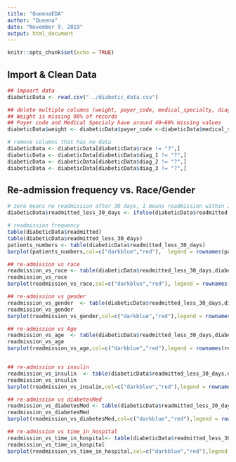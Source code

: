 ```yaml
---
title: "QueenaEDA"
author: "Queena"
date: "November 9, 2019"
output: html_document
---
```


```r
knitr::opts_chunk$set(echo = TRUE)
```

## Import & Clean Data

```r

## impoart data
diabeticData <- read.csv("../diabetic_data.csv")

## delete multiple columns (weight, payer_code, medical_specialty, diag_2, diag_3) that don't have complete data
## Weight is missing 98% of records
## Payer code and Medical Specialy have around 40~60% missing values
diabeticData$weight <- diabeticData$payer_code <-diabeticData$medical_specialty <- NULL

# remove columns that has no data
diabeticData <- diabeticData[diabeticData$race != "?",]
diabeticData <- diabeticData[diabeticData$diag_1 != "?",]
diabeticData <- diabeticData[diabeticData$diag_2 != "?",]
diabeticData <- diabeticData[diabeticData$diag_3 != "?",]

```

## Re-admission frequency vs. Race/Gender

```r

# zero means no readmission after 30 days, 1 means readmission within 30 days
diabeticData$readmitted_less_30_days <- ifelse(diabeticData$readmitted == "<30",1,0) 

# readmission frequency
table(diabeticData$readmitted)
table(diabeticData$readmitted_less_30_days)
patients_numbers <- table(diabeticData$readmitted_less_30_days)
barplot(patients_numbers,col=c("darkblue","red"),  legend = rownames(patients_numbers), xlab = "Diabetic Patinet Number", ylab= "<30 days, 1 is true, 0 is fale" ,main= "Readmission within 30 days", horiz=TRUE)

## re-admission vs race
readmission_vs_race <- table(diabeticData$readmitted_less_30_days,diabeticData$race)
readmission_vs_race
barplot(readmission_vs_race,col=c("darkblue","red"), legend = rownames(readmission_vs_gender), xlab = "Race", ylab="Diabetic Patient Number", main= "Re-admission within 30 days vs Race")

## re-admission vs gender
readmission_vs_gender  <- table(diabeticData$readmitted_less_30_days,diabeticData$gender)
readmission_vs_gender
barplot(readmission_vs_gender,col=c("darkblue","red"),legend = rownames(readmission_vs_gender), xlab = "Diabetic Patient Number",ylab="Gender", main= "Re-admission within 30 Days vs Gender", horiz=TRUE)

## re-admission vs Age
readmission_vs_age  <- table(diabeticData$readmitted_less_30_days,diabeticData$age)
readmission_vs_age
barplot(readmission_vs_age,col=c("darkblue","red"),legend = rownames(readmission_vs_gender), xlab = "Age Group",ylab="Diabetic Patient Number", main= "Re-admission within 30 Days vs Age")


## re-admission vs insulin
readmission_vs_insulin  <- table(diabeticData$readmitted_less_30_days,diabeticData$insulin)
readmission_vs_insulin
barplot(readmission_vs_insulin,col=c("darkblue","red"),legend = rownames(readmission_vs_insulin), xlab = "insulin",ylab="Diabetic Patient Number", main= "Re-admission within 30 Days vs insulin")

## re-admission vs diabetesMed
readmission_vs_diabetesMed <- table(diabeticData$readmitted_less_30_days,diabeticData$diabetesMed)
readmission_vs_diabetesMed
barplot(readmission_vs_diabetesMed,col=c("darkblue","red"),legend = rownames(readmission_vs_diabetesMed), xlab = "diabetesMed",ylab="Diabetic Patient Number", main= "Re-admission within 30 Days vs diabetesMed")

## re-admission vs time_in_hospital
readmission_vs_time_in_hospital<- table(diabeticData$readmitted_less_30_days,diabeticData$time_in_hospital)
readmission_vs_time_in_hospital
barplot(readmission_vs_time_in_hospital,col=c("darkblue","red"),legend = rownames(readmission_vs_time_in_hospital), xlab = "time_in_hospital",ylab="Diabetic Patient Number", main= "Re-admission within 30 Days vs time_in_hospital")


```
